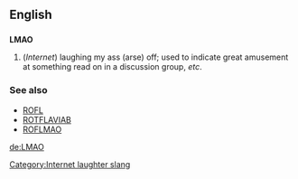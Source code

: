 ==English==

==={{initialism}}===
[[Category:Internet laughter slang]]
'''LMAO'''

#(''Internet'') laughing my ass (arse) off; used to indicate great amusement at something read on in a discussion group, ''etc''.

===See also===
*[[ROFL]]
*[[ROTFLAVIAB]]
*[[ROFLMAO]]

[[de:LMAO]]